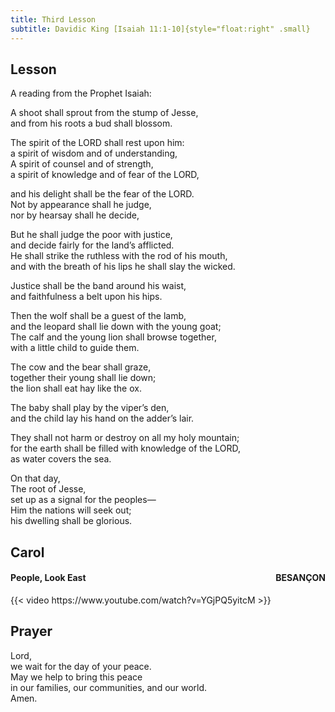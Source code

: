 ```yaml
---
title: Third Lesson
subtitle: Davidic King [Isaiah 11:1-10]{style="float:right" .small}
---
```


## Lesson

A reading from the Prophet Isaiah:

A shoot shall sprout from the stump of Jesse,  
and from his roots a bud shall blossom.  

The spirit of the LORD shall rest upon him:  
a spirit of wisdom and of understanding,  
A spirit of counsel and of strength,  
a spirit of knowledge and of fear of the LORD,  

and his delight shall be the fear of the LORD.  
Not by appearance shall he judge,  
nor by hearsay shall he decide,  

But he shall judge the poor with justice,  
and decide fairly for the land’s afflicted.  
He shall strike the ruthless with the rod of his mouth,  
and with the breath of his lips he shall slay the wicked.  

Justice shall be the band around his waist,  
and faithfulness a belt upon his hips.  

Then the wolf shall be a guest of the lamb,  
and the leopard shall lie down with the young goat;  
The calf and the young lion shall browse together,  
with a little child to guide them.  

The cow and the bear shall graze,  
together their young shall lie down;  
the lion shall eat hay like the ox.  

The baby shall play by the viper’s den,  
and the child lay his hand on the adder’s lair.  

They shall not harm or destroy on all my holy mountain;  
for the earth shall be filled with knowledge of the LORD,  
as water covers the sea.  

On that day,  
The root of Jesse,  
set up as a signal for the peoples—  
Him the nations will seek out;  
his dwelling shall be glorious.  

## Carol

#### People, Look East [BESAN&#x00C7;ON]{style="float:right" .small}

{{< video https://www.youtube.com/watch?v=YGjPQ5yitcM >}}

## Prayer

Lord,  
we wait for the day of your peace.  
May we help to bring this peace  
in our families, our communities, and our world.  
Amen.

